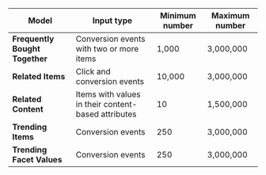 | Model | Input type | Minimum number | Maximum number |
| ----- | ---------- | -------------- | -------------- |
| **Frequently Bought Together** | Conversion events with two or more items | 1,000 | 3,000,000 |
| **Related Items** | Click and conversion events | 10,000 | 3,000,000 |
| **Related Content** | Items with values in their content-based attributes | 10 | 1,500,000 |
| **Trending Items** | Conversion events | 250 | 3,000,000 |
| **Trending Facet Values** | Conversion events | 250 | 3,000,000 |